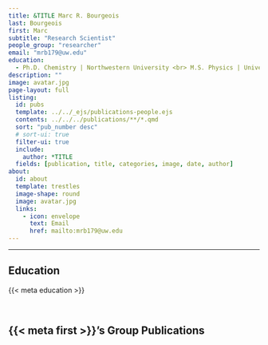 ```yaml
---
title: &TITLE Marc R. Bourgeois
last: Bourgeois
first: Marc
subtitle: "Research Scientist"
people_group: "researcher"
email: "mrb179@uw.edu"
education:
  - Ph.D. Chemistry | Northwestern University <br> M.S. Physics | University of Arizona <br> B.A. Physics, Mathematics, and Integrated Sciences | Northwestern University
description: ""
image: avatar.jpg
page-layout: full
listing:
  id: pubs
  template: ../../_ejs/publications-people.ejs 
  contents: ../../../publications/**/*.qmd
  sort: "pub_number desc"
  # sort-ui: true
  filter-ui: true
  include:
    author: *TITLE
  fields: [publication, title, categories, image, date, author]
about: 
  id: about
  template: trestles
  image-shape: round
  image: avatar.jpg
  links:
    - icon: envelope
      text: Email
      href: mailto:mrb179@uw.edu 
---
```


<hr>


:::{#about}

## Education
{{< meta education >}}

:::
<br>


## {{< meta first >}}'s Group Publications

:::{#pubs}
:::

